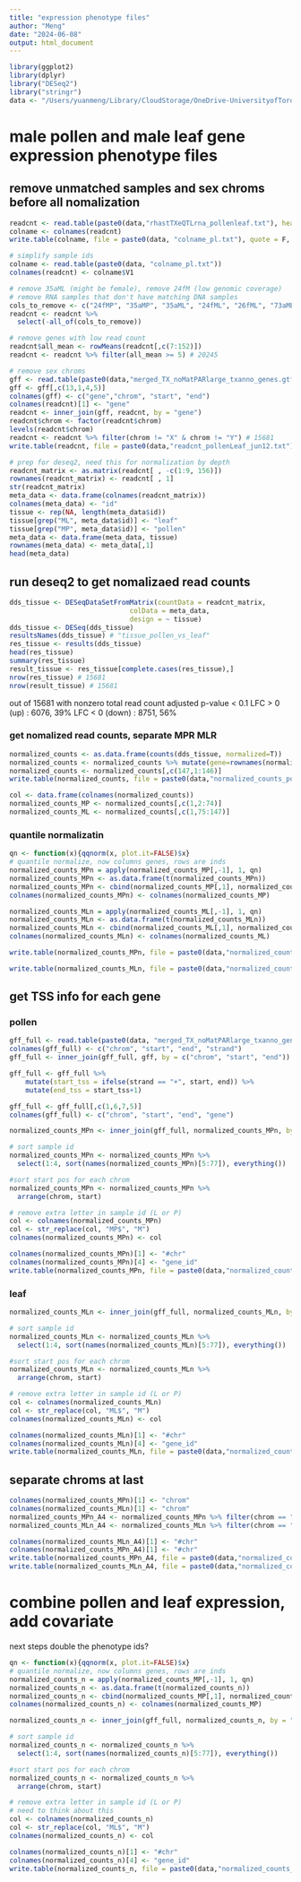 ```yaml
---
title: "expression phenotype files"
author: "Meng"
date: "2024-06-08"
output: html_document
---
```


```r
library(ggplot2)
library(dplyr)
library("DESeq2")
library("stringr")
data <- "/Users/yuanmeng/Library/CloudStorage/OneDrive-UniversityofToronto/Manuscripts/rumex_eqtl/"
```

# male pollen and male leaf gene expression phenotype files

## remove unmatched samples and sex chroms before all nomalization
```r
readcnt <- read.table(paste0(data,"rhastTXeQTLrna_pollenleaf.txt"), header = T)
colname <- colnames(readcnt)
write.table(colname, file = paste0(data, "colname_pl.txt"), quote = F, row.names = F)

# simplify sample ids
colname <- read.table(paste0(data, "colname_pl.txt"))
colnames(readcnt) <- colname$V1

# remove 35aML (might be female), remove 24fM (low genomic coverage)
# remove RNA samples that don't have matching DNA samples
cols_to_remove <- c("24fMP", "35aMP", "35aML", "24fML", "26fML", "73aML")
readcnt <- readcnt %>%
  select(-all_of(cols_to_remove))	  

# remove genes with low read count 
readcnt$all_mean <- rowMeans(readcnt[,c(7:152)])
readcnt <- readcnt %>% filter(all_mean >= 5) # 20245

# remove sex chroms
gff <- read.table(paste0(data,"merged_TX_noMatPARlarge_txanno_genes.gtf"))
gff <- gff[,c(13,1,4,5)]
colnames(gff) <- c("gene","chrom", "start", "end")
colnames(readcnt)[1] <- "gene"
readcnt <- inner_join(gff, readcnt, by = "gene")
readcnt$chrom <- factor(readcnt$chrom)
levels(readcnt$chrom)
readcnt <- readcnt %>% filter(chrom != "X" & chrom != "Y") # 15681
write.table(readcnt, file = paste0(data,"readcnt_pollenLeaf_jun12.txt"), row.names = FALSE)

# prep for deseq2, need this for normalization by depth
readcnt_matrix <- as.matrix(readcnt[ , -c(1:9, 156)]) 
rownames(readcnt_matrix) <- readcnt[ , 1]
str(readcnt_matrix)
meta_data <- data.frame(colnames(readcnt_matrix))
colnames(meta_data) <- "id"
tissue <- rep(NA, length(meta_data$id))
tissue[grep("ML", meta_data$id)] <- "leaf"
tissue[grep("MP", meta_data$id)] <- "pollen"
meta_data <- data.frame(meta_data, tissue)
rownames(meta_data) <- meta_data[,1]
head(meta_data)
```

## run deseq2 to get nomalizaed read counts
```r
dds_tissue <- DESeqDataSetFromMatrix(countData = readcnt_matrix, 
                              colData = meta_data,
                              design = ~ tissue)
dds_tissue <- DESeq(dds_tissue)
resultsNames(dds_tissue) # "tissue_pollen_vs_leaf"
res_tissue <- results(dds_tissue)
head(res_tissue)
summary(res_tissue)
result_tissue <- res_tissue[complete.cases(res_tissue),]
nrow(res_tissue) # 15681
nrow(result_tissue) # 15681
```
out of 15681 with nonzero total read count
adjusted p-value < 0.1
LFC > 0 (up)       : 6076, 39%
LFC < 0 (down)     : 8751, 56%

### get nomalized read counts, separate MPR MLR 
```r
normalized_counts <- as.data.frame(counts(dds_tissue, normalized=T))
normalized_counts <- normalized_counts %>% mutate(gene=rownames(normalized_counts)) 
normalized_counts <- normalized_counts[,c(147,1:146)]
write.table(normalized_counts, file = paste0(data,"normalized_counts_pollenLeaf_jun12.txt"), row.names = FALSE)

col <- data.frame(colnames(normalized_counts))
normalized_counts_MP <- normalized_counts[,c(1,2:74)]
normalized_counts_ML <- normalized_counts[,c(1,75:147)]
```

### quantile normalizatin
```r
qn <- function(x){qqnorm(x, plot.it=FALSE)$x}
# quantile normalize, now columns genes, rows are inds
normalized_counts_MPn = apply(normalized_counts_MP[,-1], 1, qn)
normalized_counts_MPn <- as.data.frame(t(normalized_counts_MPn))
normalized_counts_MPn <- cbind(normalized_counts_MP[,1], normalized_counts_MPn)
colnames(normalized_counts_MPn) <- colnames(normalized_counts_MP)

normalized_counts_MLn = apply(normalized_counts_ML[,-1], 1, qn)
normalized_counts_MLn <- as.data.frame(t(normalized_counts_MLn))
normalized_counts_MLn <- cbind(normalized_counts_ML[,1], normalized_counts_MLn)
colnames(normalized_counts_MLn) <- colnames(normalized_counts_ML)

write.table(normalized_counts_MPn, file = paste0(data,"normalized_counts_MPn.txt"), row.names = FALSE, quote = F)

write.table(normalized_counts_MLn, file = paste0(data,"normalized_counts_MLn.txt"), row.names = FALSE, quote = F)
```



## get TSS info for each gene
### pollen
```r
gff_full <- read.table(paste0(data, "merged_TX_noMatPARlarge_txanno_gene_full.bed"))
colnames(gff_full) <- c("chrom", "start", "end", "strand")
gff_full <- inner_join(gff_full, gff, by = c("chrom", "start", "end"))

gff_full <- gff_full %>%
    mutate(start_tss = ifelse(strand == "+", start, end)) %>%
    mutate(end_tss = start_tss+1) 

gff_full <- gff_full[,c(1,6,7,5)]
colnames(gff_full) <- c("chrom", "start", "end", "gene")

normalized_counts_MPn <- inner_join(gff_full, normalized_counts_MPn, by = "gene")

# sort sample id
normalized_counts_MPn <- normalized_counts_MPn %>%
  select(1:4, sort(names(normalized_counts_MPn)[5:77]), everything())

#sort start pos for each chrom
normalized_counts_MPn <- normalized_counts_MPn %>%
  arrange(chrom, start) 

# remove extra letter in sample id (L or P)
col <- colnames(normalized_counts_MPn)
col <- str_replace(col, "MP$", "M")
colnames(normalized_counts_MPn) <- col

colnames(normalized_counts_MPn)[1] <- "#chr"
colnames(normalized_counts_MPn)[4] <- "gene_id"
write.table(normalized_counts_MPn, file = paste0(data,"normalized_counts_MPn.bed"), row.names = FALSE, quote = F, sep = "\t")
```

### leaf
```r
normalized_counts_MLn <- inner_join(gff_full, normalized_counts_MLn, by = "gene")

# sort sample id
normalized_counts_MLn <- normalized_counts_MLn %>%
  select(1:4, sort(names(normalized_counts_MLn)[5:77]), everything())

#sort start pos for each chrom
normalized_counts_MLn <- normalized_counts_MLn %>%
  arrange(chrom, start) 

# remove extra letter in sample id (L or P)
col <- colnames(normalized_counts_MLn)
col <- str_replace(col, "ML$", "M")
colnames(normalized_counts_MLn) <- col

colnames(normalized_counts_MLn)[1] <- "#chr"
colnames(normalized_counts_MLn)[4] <- "gene_id"
write.table(normalized_counts_MLn, file = paste0(data,"normalized_counts_MLn.bed"), row.names = FALSE, quote = F, sep = "\t")
```


## separate chroms at last
```r
colnames(normalized_counts_MPn)[1] <- "chrom"
colnames(normalized_counts_MLn)[1] <- "chrom"
normalized_counts_MPn_A4 <- normalized_counts_MPn %>% filter(chrom == "A4") 
normalized_counts_MLn_A4 <- normalized_counts_MLn %>% filter(chrom == "A4")

colnames(normalized_counts_MLn_A4)[1] <- "#chr"
colnames(normalized_counts_MPn_A4)[1] <- "#chr"
write.table(normalized_counts_MPn_A4, file = paste0(data,"normalized_counts_MPn_A4.bed"), row.names = FALSE, quote = F, sep = "\t")
write.table(normalized_counts_MLn_A4, file = paste0(data,"normalized_counts_MLn_A4.bed"), row.names = FALSE, quote = F, sep = "\t")

```

# combine pollen and leaf expression, add covariate
next steps
double the phenotype ids?
```r
qn <- function(x){qqnorm(x, plot.it=FALSE)$x}
# quantile normalize, now columns genes, rows are inds
normalized_counts_n = apply(normalized_counts_MP[,-1], 1, qn)
normalized_counts_n <- as.data.frame(t(normalized_counts_n))
normalized_counts_n <- cbind(normalized_counts_MP[,1], normalized_counts_n)
colnames(normalized_counts_n) <- colnames(normalized_counts_MP)

normalized_counts_n <- inner_join(gff_full, normalized_counts_n, by = "gene")

# sort sample id
normalized_counts_n <- normalized_counts_n %>%
  select(1:4, sort(names(normalized_counts_n)[5:77]), everything())

#sort start pos for each chrom
normalized_counts_n <- normalized_counts_n %>%
  arrange(chrom, start) 

# remove extra letter in sample id (L or P)
# need to think about this
col <- colnames(normalized_counts_n)
col <- str_replace(col, "ML$", "M")
colnames(normalized_counts_n) <- col

colnames(normalized_counts_n)[1] <- "#chr"
colnames(normalized_counts_n)[4] <- "gene_id"
write.table(normalized_counts_n, file = paste0(data,"normalized_counts_n.bed"), row.names = FALSE, quote = F, sep = "\t")
```



